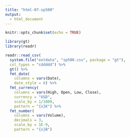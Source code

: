 ```yaml
---
title: "html-07-sp500"
output:
  - html_document
---
```


```r
knitr::opts_chunk$set(echo = TRUE)

library(gt)
library(readr)
```

```r
readr::read_csv(
  system.file("extdata", "sp500.csv", package = "gt"),
  col_types = "cddddd") %>%
  gt() %>%
  fmt_date(
    columns = vars(Date),
    date_style = 6) %>%
  fmt_currency(
    columns = vars(High, Open, Low, Close),
    currency = "USD",
    scale_by = 1/1000,
    pattern = "{x}K") %>%
  fmt_number(
    columns = vars(Volume),
    decimals = 3,
    scale_by = 1E-9,
    pattern = "{x}B")
```
